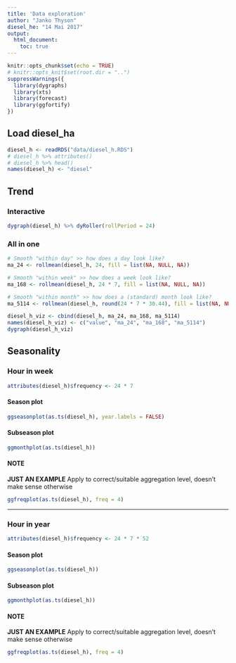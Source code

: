 ```yaml
---
title: 'Data exploration'
author: "Janko Thyson"
diesel_he: "14 Mai 2017"
output: 
  html_document:
    toc: true
---
```


```r
knitr::opts_chunk$set(echo = TRUE)
# knitr::opts_knit$set(root.dir = "..")
suppressWarnings({
  library(dygraphs)
  library(xts)
  library(forecast)
  library(ggfortify)
})
```

## Load diesel_ha 

```r
diesel_h <- readRDS("data/diesel_h.RDS")
# diesel_h %>% attributes()
# diesel_h %>% head()
names(diesel_h) <- "diesel"
```

## Trend

### Interactive

```r
dygraph(diesel_h) %>% dyRoller(rollPeriod = 24)
```

### All in one

```r
# Smooth "within day" >> how does a day look like?
ma_24 <- rollmean(diesel_h, 24, fill = list(NA, NULL, NA))

# Smooth "within week" >> how does a week look like?
ma_168 <- rollmean(diesel_h, 24 * 7, fill = list(NA, NULL, NA))

# Smooth "within month" >> how does a (standard) month look like?
ma_5114 <- rollmean(diesel_h, round(24 * 7 * 30.44), fill = list(NA, NULL, NA))

diesel_h_viz <- cbind(diesel_h, ma_24, ma_168, ma_5114)
names(diesel_h_viz) <- c("value", "ma_24", "ma_168", "ma_5114")
dygraph(diesel_h_viz)
```

## Seasonality

### Hour in week 

```r
attributes(diesel_h)$frequency <- 24 * 7
```

#### Season plot

```r
ggseasonplot(as.ts(diesel_h), year.labels = FALSE)
```

#### Subseason plot

```r
ggmonthplot(as.ts(diesel_h))
```

#### NOTE
**JUST AN EXAMPLE**
Apply to correct/suitable aggregation level, doesn't make sense otherwise 

```r
ggfreqplot(as.ts(diesel_h), freq = 4)
```

-----

### Hour in year 

```r
attributes(diesel_h)$frequency <- 24 * 7 * 52
```

#### Season plot

```r
ggseasonplot(as.ts(diesel_h))
```

#### Subseason plot

```r
ggmonthplot(as.ts(diesel_h))
```

#### NOTE
**JUST AN EXAMPLE**
Apply to correct/suitable aggregation level, doesn't make sense otherwise 

```r
ggfreqplot(as.ts(diesel_h), freq = 4)
```
